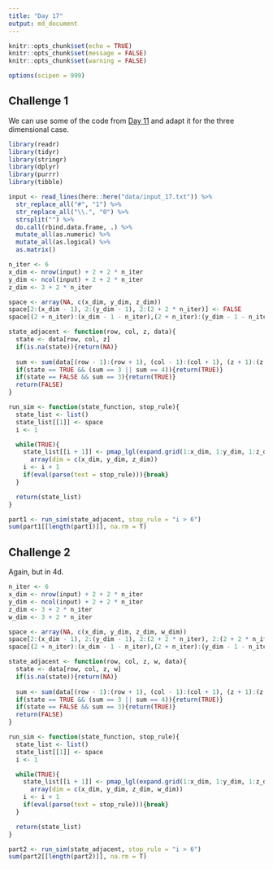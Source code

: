 ```yaml
---
title: "Day 17"
output: md_document
---
```


```r
knitr::opts_chunk$set(echo = TRUE)
knitr::opts_chunk$set(message = FALSE)
knitr::opts_chunk$set(warning = FALSE)

options(scipen = 999)
```

## Challenge 1

We can use some of the code from [Day 11](solutions/11/day11.md) and adapt it for the three dimensional case.

```r
library(readr)
library(tidyr)
library(stringr)
library(dplyr)
library(purrr)
library(tibble)

input <- read_lines(here::here("data/input_17.txt")) %>% 
  str_replace_all("#", "1") %>% 
  str_replace_all("\\.", "0") %>% 
  strsplit("") %>% 
  do.call(rbind.data.frame, .) %>% 
  mutate_all(as.numeric) %>% 
  mutate_all(as.logical) %>% 
  as.matrix()
```

```r
n_iter <- 6
x_dim <- nrow(input) + 2 + 2 * n_iter
y_dim <- ncol(input) + 2 + 2 * n_iter
z_dim <- 3 + 2 * n_iter

space <- array(NA, c(x_dim, y_dim, z_dim))
space[2:(x_dim - 1), 2:(y_dim - 1), 2:(2 + 2 * n_iter)] <- FALSE
space[(2 + n_iter):(x_dim - 1 - n_iter),(2 + n_iter):(y_dim - 1 - n_iter),(2 + n_iter)] <- input
```


```r
state_adjacent <- function(row, col, z, data){
  state <- data[row, col, z]
  if(is.na(state)){return(NA)}
  
  sum <- sum(data[(row - 1):(row + 1), (col - 1):(col + 1), (z + 1):(z - 1)], na.rm = T)
  if(state == TRUE && (sum == 3 || sum == 4)){return(TRUE)}
  if(state == FALSE && sum == 3){return(TRUE)}
  return(FALSE)
}

run_sim <- function(state_function, stop_rule){
  state_list <- list()
  state_list[[1]] <- space
  i <- 1

  while(TRUE){
    state_list[[i + 1]] <- pmap_lgl(expand.grid(1:x_dim, 1:y_dim, 1:z_dim), ~state_function(..1, ..2, ..3, state_list[[i]])) %>% 
      array(dim = c(x_dim, y_dim, z_dim))
    i <- i + 1
    if(eval(parse(text = stop_rule))){break}
  }

  return(state_list)
}

part1 <- run_sim(state_adjacent, stop_rule = "i > 6")
sum(part1[[length(part1)]], na.rm = T)
```

## Challenge 2

Again, but in 4d.

```r
n_iter <- 6
x_dim <- nrow(input) + 2 + 2 * n_iter
y_dim <- ncol(input) + 2 + 2 * n_iter
z_dim <- 3 + 2 * n_iter
w_dim <- 3 + 2 * n_iter

space <- array(NA, c(x_dim, y_dim, z_dim, w_dim))
space[2:(x_dim - 1), 2:(y_dim - 1), 2:(2 + 2 * n_iter), 2:(2 + 2 * n_iter)] <- FALSE
space[(2 + n_iter):(x_dim - 1 - n_iter),(2 + n_iter):(y_dim - 1 - n_iter),(2 + n_iter), (2 + n_iter)] <- input
```


```r
state_adjacent <- function(row, col, z, w, data){
  state <- data[row, col, z, w]
  if(is.na(state)){return(NA)}
  
  sum <- sum(data[(row - 1):(row + 1), (col - 1):(col + 1), (z + 1):(z - 1), (w - 1):(w + 1)], na.rm = T)
  if(state == TRUE && (sum == 3 || sum == 4)){return(TRUE)}
  if(state == FALSE && sum == 3){return(TRUE)}
  return(FALSE)
}

run_sim <- function(state_function, stop_rule){
  state_list <- list()
  state_list[[1]] <- space
  i <- 1

  while(TRUE){
    state_list[[i + 1]] <- pmap_lgl(expand.grid(1:x_dim, 1:y_dim, 1:z_dim, 1:w_dim), ~state_function(..1, ..2, ..3, ..4, state_list[[i]])) %>% 
      array(dim = c(x_dim, y_dim, z_dim, w_dim))
    i <- i + 1
    if(eval(parse(text = stop_rule))){break}
  }

  return(state_list)
}

part2 <- run_sim(state_adjacent, stop_rule = "i > 6")
sum(part2[[length(part2)]], na.rm = T)
```